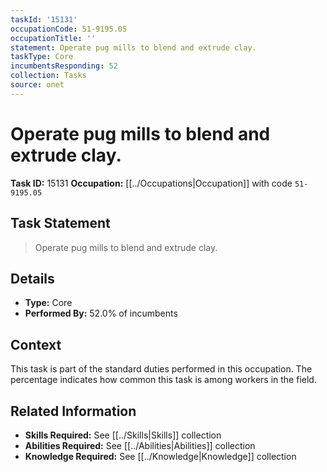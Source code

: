 ```yaml
---
taskId: '15131'
occupationCode: 51-9195.05
occupationTitle: ''
statement: Operate pug mills to blend and extrude clay.
taskType: Core
incumbentsResponding: 52
collection: Tasks
source: onet
---
```

# Operate pug mills to blend and extrude clay.

**Task ID:** 15131
**Occupation:** [[../Occupations|Occupation]] with code `51-9195.05`

## Task Statement

> Operate pug mills to blend and extrude clay.

## Details

- **Type:** Core
- **Performed By:** 52.0% of incumbents

## Context

This task is part of the standard duties performed in this occupation. The percentage indicates how common this task is among workers in the field.

## Related Information

- **Skills Required:** See [[../Skills|Skills]] collection
- **Abilities Required:** See [[../Abilities|Abilities]] collection
- **Knowledge Required:** See [[../Knowledge|Knowledge]] collection
